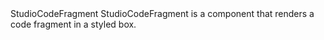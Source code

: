 
<Meta of={StudioCodeFragmentStories} />

<Heading level={1} size='small'>
  StudioCodeFragment
</Heading>
<Paragraph>
  StudioCodeFragment is a component that renders a code fragment in a styled box.
</Paragraph>

<Canvas of={StudioCodeFragmentStories.Preview} />
